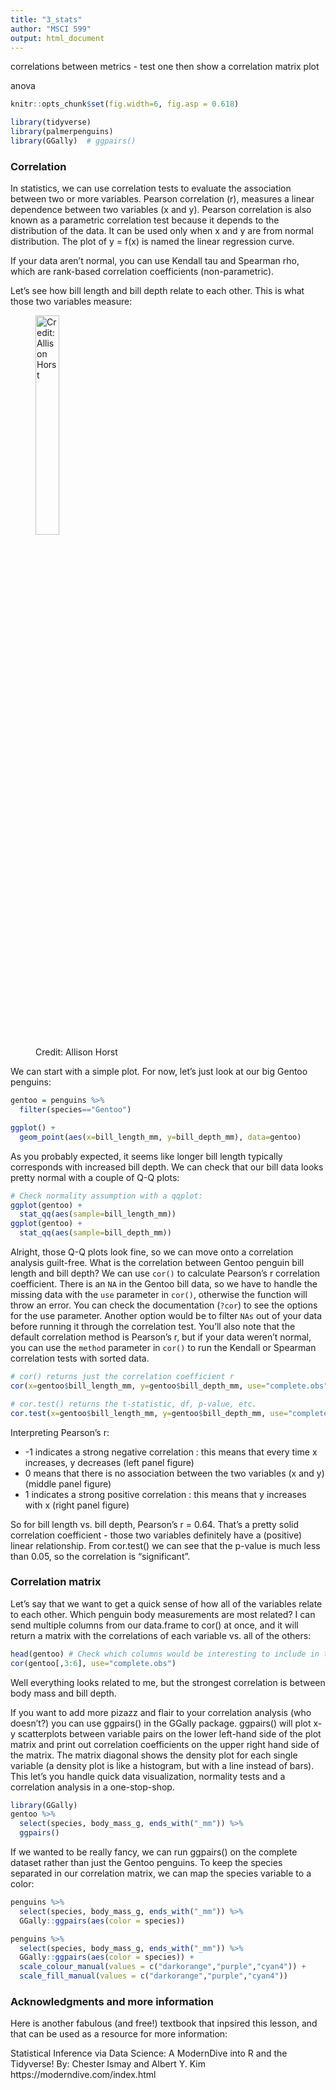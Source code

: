 ```yaml
---
title: "3_stats"
author: "MSCI 599"
output: html_document
---
```


correlations between metrics - test one then show a correlation matrix plot

anova

```r
knitr::opts_chunk$set(fig.width=6, fig.asp = 0.618) 
```

```r
library(tidyverse)
library(palmerpenguins)
library(GGally)  # ggpairs()
```

### Correlation

In statistics, we can use correlation tests to evaluate the association between two or more variables. Pearson correlation (r),  measures a linear dependence between two variables (x and y). Pearson correlation is also known as a parametric correlation test because it depends to the distribution of the data. It can be used only when x and y are from normal distribution. The plot of y = f(x) is named the linear regression curve.

If your data aren't normal, you can use Kendall tau and Spearman rho, which are rank-based correlation coefficients (non-parametric).

Let's see how bill length and bill depth relate to each other. This is what those two variables measure:

![Credit: Allison Horst](doc/penguin_bill.jpg){width=30%}

We can start with a simple plot. For now, let's just look at our big Gentoo penguins:

```r
gentoo = penguins %>% 
  filter(species=="Gentoo")

ggplot() +
  geom_point(aes(x=bill_length_mm, y=bill_depth_mm), data=gentoo)
```

As you probably expected, it seems like longer bill length typically corresponds with increased bill depth. We can check that our bill data looks pretty normal with a couple of Q-Q plots:

```r
# Check normality assumption with a qqplot:
ggplot(gentoo) +
  stat_qq(aes(sample=bill_length_mm))
ggplot(gentoo) +
  stat_qq(aes(sample=bill_depth_mm))
```

Alright, those Q-Q plots look fine, so we can move onto a correlation analysis guilt-free. What is the correlation between Gentoo penguin bill length and bill depth? We can use `cor()` to calculate Pearson's r correlation coefficient. There is an `NA` in the Gentoo bill data, so we have to handle the missing data with the `use` parameter in `cor()`, otherwise the function will throw an error. You can check the documentation (`?cor`) to see the options for the use parameter. Another option would be to filter `NAs` out of your data before running it through the correlation test. You'll also note that the default correlation method is Pearson's r, but if your data weren't normal, you can use the `method` parameter in `cor()` to run the Kendall or Spearman correlation tests with sorted data. 

```r
# cor() returns just the correlation coefficient r
cor(x=gentoo$bill_length_mm, y=gentoo$bill_depth_mm, use="complete.obs")

# cor.test() returns the t-statistic, df, p-value, etc.
cor.test(x=gentoo$bill_length_mm, y=gentoo$bill_depth_mm, use="complete.obs")
```
Interpreting Pearson's r:

-  -1 indicates a strong negative correlation : this means that every time x increases, y decreases (left panel figure)
-  0 means that there is no association between the two variables (x and y) (middle panel figure)
-  1 indicates a strong positive correlation : this means that y increases with x (right panel figure)

So for bill length vs. bill depth, Pearson's r = 0.64. That's a pretty solid correlation coefficient - those two variables definitely have a (positive) linear relationship. From cor.test() we can see that the p-value is much less than 0.05, so the correlation is "significant". 

### Correlation matrix

Let's say that we want to get a quick sense of how all of the variables relate to each other. Which penguin body measurements are most related? I can send multiple columns from our data.frame to cor() at once, and it will return a matrix with the correlations of each variable vs. all of the others:

```r
head(gentoo) # Check which columns would be interesting to include in the correlation matrix
cor(gentoo[,3:6], use="complete.obs")
```

Well everything looks related to me, but the strongest correlation is between body mass and bill depth. 

If you want to add more pizazz and flair to your correlation analysis (who doesn't?) you can use ggpairs() in the GGally package. ggpairs() will plot x-y scatterplots between variable pairs on the lower left-hand side of the plot matrix and print out correlation coefficients on the upper right hand side of the matrix. The matrix diagonal shows the density plot for each single variable (a density plot is like a histogram, but with a line instead of bars). This let's you handle quick data visualization, normality tests and a correlation analysis in a one-stop-shop.

```r
library(GGally)
gentoo %>%
  select(species, body_mass_g, ends_with("_mm")) %>%
  ggpairs()
```

If we wanted to be really fancy, we can run ggpairs() on the complete dataset rather than just the Gentoo penguins. To keep the species separated in our correlation matrix, we can map the species variable to a color:

```r
penguins %>%
  select(species, body_mass_g, ends_with("_mm")) %>%
  GGally::ggpairs(aes(color = species))

penguins %>%
  select(species, body_mass_g, ends_with("_mm")) %>%
  GGally::ggpairs(aes(color = species)) +
  scale_colour_manual(values = c("darkorange","purple","cyan4")) +
  scale_fill_manual(values = c("darkorange","purple","cyan4"))
```

### Acknowledgments and more information

Here is another fabulous (and free!) textbook that inpsired this lesson, and that can be used as a resource for more information:

Statistical Inference via Data Science: A ModernDive into R and the Tidyverse!
By: Chester Ismay and Albert Y. Kim
https://moderndive.com/index.html
